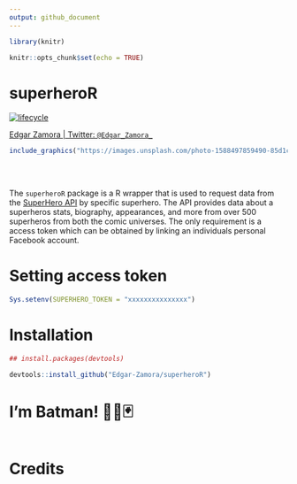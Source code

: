 ```yaml
---
output: github_document
---
```


```r
library(knitr)

knitr::opts_chunk$set(echo = TRUE)
```


# superheroR

[![lifecycle](https://img.shields.io/badge/lifecycle-experimental-orange.svg)](https://www.tidyverse.org/lifecycle/#experimental)

[Edgar Zamora | Twitter: `@Edgar_Zamora_`](https://twitter.com/Edgar_Zamora_)

```r

include_graphics("https://images.unsplash.com/photo-1588497859490-85d1c17db96d?ixid=MnwxMjA3fDB8MHxwaG90by1wYWdlfHx8fGVufDB8fHx8&ixlib=rb-1.2.1&auto=format&fit=crop&w=1050&q=80")
  
```

<br>

The `superheroR` package is a R wrapper that is used to request data from the [SuperHero API](https://superheroapi.com) by specific superhero. The API provides data about a superheros stats, biography, appearances, and more from over 500 superheros from both the comic universes. The only requirement is a access token which can be obtained by linking an individuals personal Facebook account.

# Setting access token

```r

Sys.setenv(SUPERHERO_TOKEN = "xxxxxxxxxxxxxxx")

```


# Installation

```r
## install.packages(devtools)

devtools::install_github("Edgar-Zamora/superheroR")

```


# I'm Batman! 🦇🤵🃏


```r

```


# Credits


